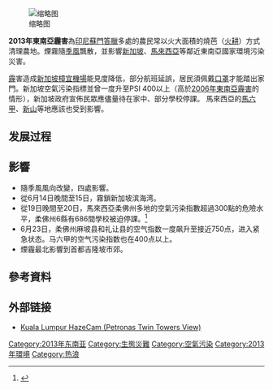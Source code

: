 {{expand|time=2015-10-03T15:32:12+00:00}}
[[File:2013_haze_in_Singapore.jpg|缩略图]]

'''2013年東南亞霾害'''為[[印尼|印尼]][[蘇門答臘|蘇門答臘]]多處的農民常以火大面積的燒芭（[[火耕|火耕]]）方式清理農地。煙霧隨[[季風|季風]]飄散，並影響[[新加坡|新加坡]]、[[馬來西亞|馬來西亞]]等鄰近東南亞國家環境污染災害。

[[霾|霾]]害造成[[新加坡樟宜機場|新加坡樟宜機場]]能見度降低，部分航班延誤，居民須佩戴[[口罩|口罩]]才能踏出家門。新加坡空氣污染指標並曾一度升至PSI 400以上（高於[[2006年東南亞霾害|2006年東南亞霾害]]的情形），新加坡政府宣佈民眾應儘量待在家中、部分學校停課。
馬來西亞的[[馬六甲|馬六甲]]、[[新山|新山]]等地應該也受到影響。

==发展过程==
==影響==
*隨季風風向改變，四處影響。
*從6月14日晚間至15日，霧鎖新加坡滨海湾。
*從19日晚間至20日，馬來西亞柔佛州多地的空氣污染指數超過300點的危險水平，柔佛州6縣有686間學校被迫停課。<ref>{{cite web |url=http://www.chinapress.com.my/node/433570 |title=存档副本 |accessdate=2013-06-24 |deadurl=yes |archiveurl=https://web.archive.org/web/20130912190147/http://www.chinapress.com.my/node/433570 |archivedate=2013-09-12 }}</ref>
*6月23日，柔佛州麻坡县和礼让县的空气指数一度飙升至接近750点，进入紧急状态。马六甲的空气污染指数也在400点以上。
*煙霾最北影響到首都吉隆坡市郊。

==參考資料==
{{Reflist}}

==外部链接==
{{Commons category|2013 haze in Singapore|2013年新加坡霾害}}
*[https://archive.is/20130627191705/http://hazecam.netcompartner.com/kl-cam/ Kuala Lumpur HazeCam (Petronas Twin Towers View)]

{{亞洲污染}}
{{热浪}}
{{Authority control}}

[[Category:2013年东南亚|Category:2013年东南亚]]
[[Category:生態災難|Category:生態災難]]
[[Category:空氣污染|Category:空氣污染]]
[[Category:2013年環境|Category:2013年環境]]
[[Category:热浪|Category:热浪]]
